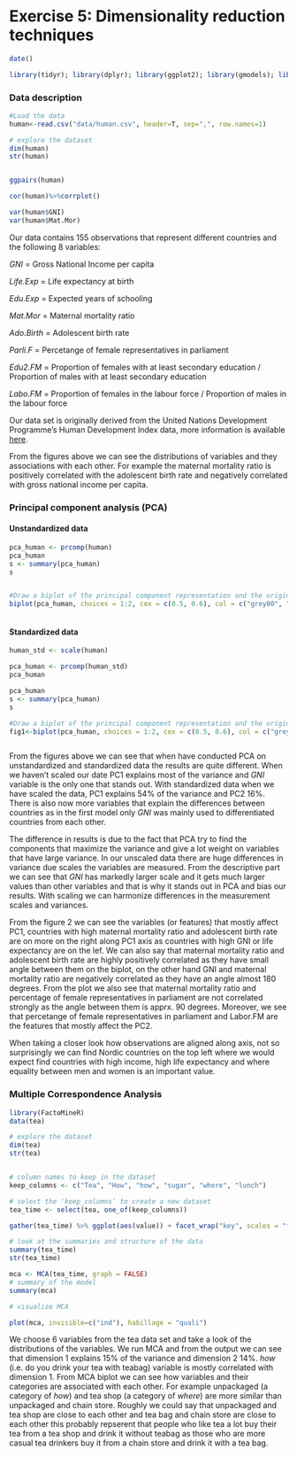 # Exercise 5: Dimensionality reduction techniques
```r
date()

library(tidyr); library(dplyr); library(ggplot2); library(gmodels); library(GGally); library(corrplot); library(knitr)

```

### Data description

```r
#Load the data
human<-read.csv("data/human.csv", header=T, sep=",", row.names=1)

# explore the dataset
dim(human)
str(human)


ggpairs(human)

cor(human)%>%corrplot()

var(human$GNI)
var(human$Mat.Mor)

```

Our data contains 155 observations that represent different countries and the following 8 variables:

_GNI_ = Gross National Income per capita

_Life.Exp_ = Life expectancy at birth

_Edu.Exp_ = Expected years of schooling 

_Mat.Mor_ = Maternal mortality ratio

_Ado.Birth_ =  Adolescent birth rate

_Parli.F_ = Percetange of female representatives in parliament

_Edu2.FM_ = Proportion of females with at least secondary education / Proportion of males with at least secondary education

_Labo.FM_ = Proportion of females in the labour force / Proportion of males in the labour force

Our data set is originally derived from the United Nations Development Programme's Human Development Index data, more information is available [here](http://hdr.undp.org/en/content/human-development-index-hdi).

From the figures above we can see the distributions of variables and they associations with each other. For example the maternal mortality ratio is positively correlated with the adolescent birth rate and negatively correlated with gross national income per capita.

### Principal component analysis (PCA)

#### Unstandardized data

```r

pca_human <- prcomp(human)
pca_human
s <- summary(pca_human)
s


#Draw a biplot of the principal component representation and the original variables
biplot(pca_human, choices = 1:2, cex = c(0.5, 0.6), col = c("grey80", "deeppink2") )



```



#### Standardized data

```r

human_std <- scale(human)

pca_human <- prcomp(human_std)
pca_human

pca_human
s <- summary(pca_human)
s

#Draw a biplot of the principal component representation and the original variables
fig1<-biplot(pca_human, choices = 1:2, cex = c(0.5, 0.6), col = c("grey80", "deeppink2"), )



```



From the figures above we can see that when have conducted PCA on unstandardized and standardized data the results are quite different. When we haven't scaled our date PC1 explains most of the variance and _GNI_ variable is the only one that stands out. With standardized data when we have scaled the data, PC1 explains 54% of the variance and PC2 16%. There is also now more variables that explain the differences between countries as in the first model only _GNI_ was mainly used to differentiated countries from each other. 

The difference in results is due to the fact that PCA try to find the components that maximize the variance and give a lot weight on variables that have large variance. In our unscaled data there are huge differences in variance due scales the variables are measured. From the descriptive part we can see that _GNI_ has markedly larger scale and it gets much larger values than other variables and that is why it stands out in PCA and bias our results. With scaling we can harmonize differences in the measurement scales and variances. 

From the figure 2 we can see the variables (or features) that mostly affect PC1, countries with high maternal mortality ratio and adolescent birth rate are on more on the right along PC1 axis as countries with high GNI or life expectancy are on the lef. We can also say that maternal mortality ratio and adolescent birth rate are highly positively correlated as they have small angle between them on the biplot, on the other hand GNI and maternal mortality ratio are negatively correlated as they have an angle almost 180 degrees. From the plot we also see that maternal mortality ratio and percentage of female representatives in parliament are not correlated strongly as the angle between them is apprx. 90 degrees. Moreover, we see that percetange of female representatives in parliament and Labor.FM are the features that mostly affect the PC2. 

When taking a closer look how observations are aligned along axis, not so surprisingly we can find Nordic countries on the top left where we would expect find countries with high income, high life expectancy and where equality between men and women is an important value.


### Multiple Correspondence Analysis

```r

library(FactoMineR)
data(tea)

# explore the dataset
dim(tea)
str(tea)


# column names to keep in the dataset
keep_columns <- c("Tea", "How", "how", "sugar", "where", "lunch")

# select the 'keep_columns' to create a new dataset
tea_time <- select(tea, one_of(keep_columns))

gather(tea_time) %>% ggplot(aes(value)) + facet_wrap("key", scales = "free") + geom_bar() + theme(axis.text.x = element_text(angle = 45, hjust = 1, size = 8))

# look at the summaries and structure of the data
summary(tea_time)
str(tea_time)

mca <- MCA(tea_time, graph = FALSE) 
# summary of the model 
summary(mca) 

# visualize MCA 

plot(mca, invisible=c("ind"), habillage = "quali")


```


We choose 6 variables from the tea data set and take a look of the distributions of the variables. We run MCA and from the output we can see that dimension 1 explains 15% of the variance and dimension 2 14%. _how_ (i.e. do you drink your tea with teabag) variable is mostly correlated with dimension 1. From MCA biplot we can see how variables and their categories are associated with each other. For example unpackaged (a category of _how_) and tea shop (a category of _where_) are more similar than unpackaged and chain store. Roughly we could say that unpackaged and tea shop are close to each other and tea bag and chain store are close to each other this probably repserent that people who like tea a lot buy their tea from a tea shop and drink it without teabag as those who are more casual tea drinkers buy it from a chain store and drink it with a tea bag.